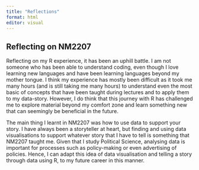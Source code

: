 ```yaml
---
title: "Reflections"
format: html
editor: visual
---
```


## Reflecting on NM2207

Reflecting on my R experience, it has been an uphill battle. I am not someone who has been
able to understand coding, even though I love learning new languages and have been learning
languages beyond my mother tongue. I think my experience has mostly been difficult as it
took me many hours (and is still taking me many hours) to understand even the most basic of
concepts that have been taught during lectures and to apply them to my data-story. However,
I do think that this journey with R has challenged me to explore material beyond my comfort
zone and learn something new that can seemingly be beneficial in the future.

The main thing I learnt in NM2207 was how to use data to support your story. I have always
been a storyteller at heart, but finding and using data visualisations to support whatever story
that I have to tell is something that NM2207 taught me. Given that I study Political Science,
analysing data is important for processes such as policy-making or even advertising of
policies. Hence, I can adapt this idea of data visualisation and telling a story through data
using R, to my future career in this manner.
